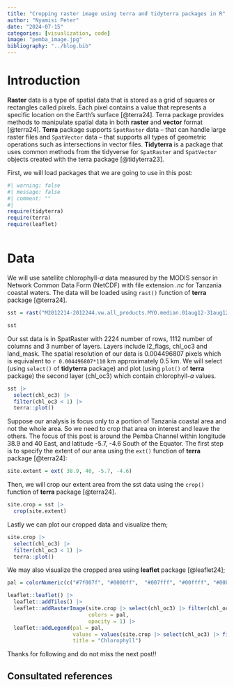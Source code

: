 ```yaml
---
title: "Cropping raster image using terra and tidyterra packages in R"
author: "Nyamisi Peter"
date: "2024-07-15"
categories: [visualization, code]
image: "pemba_image.jpg"
bibliography: "../blog.bib"
---
```


# Introduction

**Raster** data is a type of spatial data that is stored as a grid of squares or rectangles called pixels. Each pixel contains a value that represents a specific location on the Earth's surface [@terra24]. Terra package provides methods to manipulate spatial data in both **raster** and **vector** format [@terra24]. **Terra** package supports `SpatRaster` data -- that can  handle large raster files and `SpatVector` data -- that supports all types of geometric operations such as intersections in vector files. **Tidyterra** is a package that uses common methods from the tidyverse for `SpatRaster` and `SpatVector` objects created with the terra package [@tidyterra23]. 


First, we will load packages that we are going to use in this post:


```r
#| warning: false
#| message: false
#| comment: ""
#| 
require(tidyterra)
require(terra)
require(leaflet)



```

# Data

We will use satellite chlorophyll-*a* data measured by the MODIS sensor in Network Common Data Form (NetCDF) with file extension *.nc* for Tanzania coastal waters. The data will be loaded using `rast()` function of **terra** package [@terra24].

```r
sst = rast("M2012214-2012244.vw.all_products.MYO.median.01aug12-31aug12.1368530332.data.nc")

sst
```

Our sst data is in SpatRaster with 2224 number of rows, 1112 number of columns and 3 number of layers. Layers include l2_flags, chl_oc3 and land_mask. The spatial resolution of our data is 0.004496807 pixels which is equivalent to `r 0.004496807*110` km approximately 0.5 km. We will select (using `select()` of **tidyterra** package) and plot (using `plot()` of **terra** package) the second layer (chl_oc3) which contain chlorophyll-*a* values.


```r
sst |> 
  select(chl_oc3) |> 
  filter(chl_oc3 < 1) |>
  terra::plot()
```


Suppose our analysis is focus only to a portion of Tanzania coastal area and not the whole area. So we need to crop that area on interest and leave the others. The focus of this post is around the Pemba Channel within longitude 38.9 and 40 East, and latitude -5.7, -4.6 South of the Equator. The first step is to specify the extent of our area using the `ext()` function of **terra** package [@terra24]:

```r
site.extent = ext( 38.9, 40, -5.7, -4.6)

```


Then, we will crop our extent area from the sst data using the `crop()` function of **terra** package [@terra24].

```r
site.crop = sst |> 
  crop(site.extent)

```

Lastly we can plot our cropped data and visualize them;

```r
site.crop |> 
  select(chl_oc3) |> 
  filter(chl_oc3 < 1) |> 
  terra::plot()
```


We may also visualize the cropped area using **leaflet** package [@leaflet24];

```r

pal = colorNumeric(c("#7f007f", "#0000ff",  "#007fff", "#00ffff", "#00bf00", "#7fdf00", "#ffff00", "#ff7f00", "#ff3f00", "#ff0000", "#bf0000"),  na.color = "transparent", values(site.crop |> select(chl_oc3) |> filter(chl_oc3 < 1)))              

leaflet::leaflet() |> 
  leaflet::addTiles() |> 
  leaflet::addRasterImage(site.crop |> select(chl_oc3) |> filter(chl_oc3 < 1),
                          colors = pal,
                          opacity = 1) |> 
  leaflet::addLegend(pal = pal,
                     values = values(site.crop |> select(chl_oc3) |> filter(chl_oc3 < 1)),
                     title = "Chlorophyll")


```


Thanks for following and do not miss the next post!!







## Consultated references

